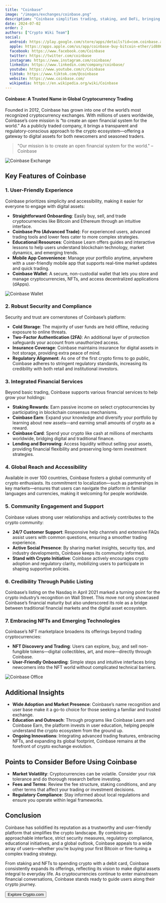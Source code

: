 ```yaml
---
title: "Coinbase"
image: "/images/exchanges/coinbase.png"
description: "Coinbase simplifies trading, staking, and DeFi, bringing digital assets into your everyday life."
date: 2024-07-02
order: 2
authors: ["Crypto Wiki Team"]
social:
  android: https://play.google.com/store/apps/details?id=com.coinbase.android
  apple: https://apps.apple.com/us/app/coinbase-buy-bitcoin-ether/id886427730
  facebook: https://www.facebook.com/Coinbase
  twitter: https://twitter.com/coinbase
  instagram: https://www.instagram.com/coinbase/
  linkedin: https://www.linkedin.com/company/coinbase/
  youtube: https://www.youtube.com/c/Coinbase
  tiktok: https://www.tiktok.com/@coinbase
  website: https://www.coinbase.com/
  wikipedia: https://en.wikipedia.org/wiki/Coinbase
---
```


#### Coinbase: A Trusted Name in Global Cryptocurrency Trading

Founded in 2012, Coinbase has grown into one of the world’s most recognized cryptocurrency exchanges. With millions of users worldwide, Coinbase’s core mission is “to create an open financial system for the world.” As a publicly traded company, it brings a transparent and regulatory-conscious approach to the crypto ecosystem—offering a gateway to digital assets for both newcomers and seasoned traders.

> "Our mission is to create an open financial system for the world." – Coinbase

![Coinbase Exchange](/images/exchanges/coinbase.png)

## Key Features of Coinbase

### 1. User-Friendly Experience

Coinbase prioritizes simplicity and accessibility, making it easier for everyone to engage with digital assets:

- **Straightforward Onboarding**: Easily buy, sell, and trade cryptocurrencies like Bitcoin and Ethereum through an intuitive interface.
- **Coinbase Pro (Advanced Trade)**: For experienced users, advanced trading tools and lower fees cater to more complex strategies.
- **Educational Resources**: Coinbase Learn offers guides and interactive lessons to help users understand blockchain technology, market dynamics, and emerging trends.
- **Mobile App Convenience**: Manage your portfolio anytime, anywhere with a user-friendly mobile app that supports real-time market updates and quick trading.
- **Coinbase Wallet**: A secure, non-custodial wallet that lets you store and manage cryptocurrencies, NFTs, and access decentralized applications (dApps).

![Coinbase Wallet](/images/posts/coinbase-wallet.png)

### 2. Robust Security and Compliance

Security and trust are cornerstones of Coinbase’s platform:

- **Cold Storage**: The majority of user funds are held offline, reducing exposure to online threats.
- **Two-Factor Authentication (2FA)**: An additional layer of protection safeguards your account from unauthorized access.
- **Insurance Coverage**: Coinbase maintains insurance for digital assets in hot storage, providing extra peace of mind.
- **Regulatory Alignment**: As one of the first crypto firms to go public, Coinbase adheres to stringent regulatory standards, increasing its credibility with both retail and institutional investors.

### 3. Integrated Financial Services

Beyond basic trading, Coinbase supports various financial services to help grow your holdings:

- **Staking Rewards**: Earn passive income on select cryptocurrencies by participating in blockchain consensus mechanisms.
- **Coinbase Earn**: Expand your knowledge and diversify your portfolio by learning about new assets—and earning small amounts of crypto as a reward.
- **Coinbase Card**: Spend your crypto like cash at millions of merchants worldwide, bridging digital and traditional finance.
- **Lending and Borrowing**: Access liquidity without selling your assets, providing financial flexibility and preserving long-term investment strategies.

### 4. Global Reach and Accessibility

Available in over 100 countries, Coinbase fosters a global community of crypto enthusiasts. Its commitment to localization—such as partnerships in key markets—ensures that users can navigate the platform in familiar languages and currencies, making it welcoming for people worldwide.

### 5. Community Engagement and Support

Coinbase values strong user relationships and actively contributes to the crypto community:

- **24/7 Customer Support**: Responsive help channels and extensive FAQs assist users with common questions, ensuring a smoother trading experience.
- **Active Social Presence**: By sharing market insights, security tips, and industry developments, Coinbase keeps its community informed.
- **Stand with Crypto Initiative**: Coinbase actively encourages crypto adoption and regulatory clarity, mobilizing users to participate in shaping supportive policies.

### 6. Credibility Through Public Listing

Coinbase’s listing on the Nasdaq in April 2021 marked a turning point for the crypto industry’s recognition on Wall Street. This move not only showcased Coinbase’s financial maturity but also underscored its role as a bridge between traditional financial markets and the digital asset ecosystem.

### 7. Embracing NFTs and Emerging Technologies

Coinbase’s NFT marketplace broadens its offerings beyond trading cryptocurrencies:

- **NFT Discovery and Trading**: Users can explore, buy, and sell non-fungible tokens—digital collectibles, art, and more—directly through Coinbase.
- **User-Friendly Onboarding**: Simple steps and intuitive interfaces bring newcomers into the NFT world without complicated technical barriers.

![Coinbase Office](/images/posts/coinbase-office.jpg)

## Additional Insights

- **Wide Adoption and Market Presence**: Coinbase’s name recognition and user base make it a go-to choice for those seeking a familiar and trusted exchange.
- **Education and Outreach**: Through programs like Coinbase Learn and Coinbase Earn, the platform invests in user education, helping people understand the crypto ecosystem from the ground up.
- **Ongoing Innovations**: Integrating advanced trading features, embracing NFTs, and expanding its global footprint, Coinbase remains at the forefront of crypto exchange evolution.

## Points to Consider Before Using Coinbase

- **Market Volatility**: Cryptocurrencies can be volatile. Consider your risk tolerance and do thorough research before investing.
- **Fees and Terms**: Review the fee structure, staking conditions, and any other terms that affect your trading or investment decisions.
- **Regulatory Compliance**: Stay informed about local regulations and ensure you operate within legal frameworks.

## Conclusion

Coinbase has solidified its reputation as a trustworthy and user-friendly platform that simplifies the crypto landscape. By combining an approachable interface, strict security measures, regulatory compliance, educational initiatives, and a global outlook, Coinbase appeals to a wide array of users—whether you’re buying your first Bitcoin or fine-tuning a complex trading strategy.

From staking and NFTs to spending crypto with a debit card, Coinbase consistently expands its offerings, reflecting its vision to make digital assets integral to everyday life. As cryptocurrencies continue to enter mainstream financial conversations, Coinbase stands ready to guide users along their crypto journey.

<Button href="https://coinbase.com/">Explore Crypto.com</Button>
